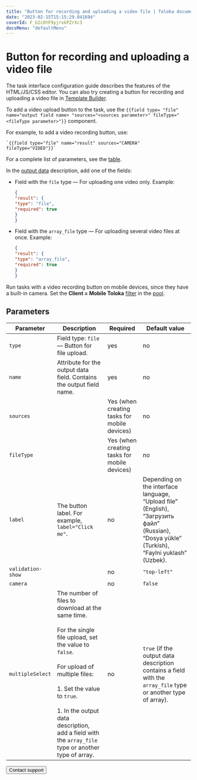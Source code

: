 ```yaml
---
title: "Button for recording and uploading a video file | Toloka documentation"
date: "2023-02-15T15:15:29.041694"
coverId: F_bIcOYF9yjrxkPZrXc3
docsMenu: "defaultMenu"
---
```



# Button for recording and uploading a video file

<Note mode="note" title="Note">

The task interface configuration guide describes the features of the HTML/JS/CSS editor. You can also try creating a button for recording and uploading a video file in [Template Builder](/docs/template-builder/reference/field.media-file).

</Note>

To add a video upload button to the task, use the `{{field type= "file" name="output field name> "sources="<sources parameter>" fileType="<fileType parameter>"}}` component.

For example, to add a video recording button, use:

```plaintext
`{{field type="file" name="result" sources="CAMERA" fileType="VIDEO"}}`
```

For a complete list of parameters, see the [table](#parameters).

In the [output data](/docs/guide/incoming) description, add one of the fields:

- Field with the `file` type — For uploading one video only. Example:

    ```json
    {
    "result": {
    "type": "file",
    "required": true
    }
    }
    ```

- Field with the `array_file` type — For uploading several video files at once. Example:

    ```json
    {
    "result": {
    "type": "array_file",
    "required": true
    }
    }
    ```

Run tasks with a video recording button on mobile devices, since they have a built-in camera. Set the **Client = Mobile Toloka** [filter](/docs/guide/filters) in the [pool](/docs/glossary#pool).

## Parameters

**Parameter**|**Description**|**Required**|**Default value**
----- | ----- | ----- | -----
`type`| Field type: `file` — Button for file upload. | yes | no
`name`| Attribute for the output data field. Contains the output field name. | yes | no
`sources`| <UploadVideoTable1/>| Yes (when creating tasks for mobile devices) | no
`fileType`| <UploadVideoTable2/>| Yes (when creating tasks for mobile devices) | no
`label`| The button label. For example, `label="Click me"`. | no | Depending on the interface language, “Upload file” (English), “Загрузить файл” (Russian), “Dosya yükle” (Turkish), “Faylni yuklash” (Uzbek).
`validation-show`| <UploadVideoTable3/>| no | `"top-left"`
`camera`| <UploadVideoTable4/>| no | `false`
`multipleSelect`| The number of files to download at the same time.<br/><br/>For the single file upload, set the value to `false`.<br/><br/>For upload of multiple files:<br/><br/>1. Set the value to `true`.<br/><br/>1. In the output data description, add a field with the `array_file` type or another type of array. | no | `true` (if the output data description contains a field with the `array_file` type or another type of array).

<Button view="defaultInverse" size="l" type="link" url="/docs/guide/troubleshooting/support?form-source=guide-t-components-upload-video">Contact support</Button>
